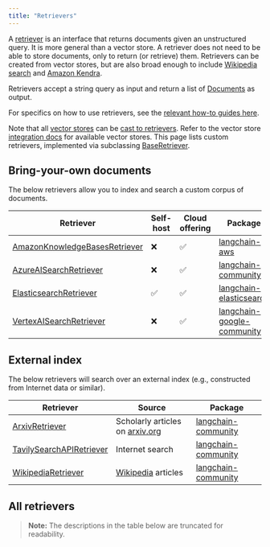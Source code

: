 ```yaml
---
title: "Retrievers"
---
```


A [retriever](/oss/javascript/concepts/retrievers) is an interface that returns documents given an unstructured query.
It is more general than a vector store.
A retriever does not need to be able to store documents, only to return (or retrieve) them.
Retrievers can be created from vector stores, but are also broad enough to include [Wikipedia search](/oss/javascript/integrations/retrievers/wikipedia/) and [Amazon Kendra](/oss/javascript/integrations/retrievers/amazon_kendra_retriever/).

Retrievers accept a string query as input and return a list of [Documents](https://python.langchain.com/api_reference/core/documents/langchain_core.documents.base.Document.html) as output.

For specifics on how to use retrievers, see the [relevant how-to guides here](/oss/javascript/how-to/#retrievers).

Note that all [vector stores](/oss/javascript/concepts/vectorstores) can be [cast to retrievers](/oss/javascript/how-to/vectorstore_retriever/).
Refer to the vector store [integration docs](/oss/javascript/integrations/vectorstores/) for available vector stores.
This page lists custom retrievers, implemented via subclassing [BaseRetriever](/oss/javascript/how-to/custom_retriever/).

## Bring-your-own documents

The below retrievers allow you to index and search a custom corpus of documents.

| Retriever | Self-host | Cloud offering | Package |
|-----------|-----------|----------------|---------|
| [AmazonKnowledgeBasesRetriever](/oss/javascript/integrations/retrievers/bedrock) | ❌ | ✅ | [langchain-aws](https://python.langchain.com/api_reference/aws/retrievers/langchain_aws.retrievers.bedrock.AmazonKnowledgeBasesRetriever.html) |
| [AzureAISearchRetriever](/oss/javascript/integrations/retrievers/azure_ai_search) | ❌ | ✅ | [langchain-community](https://python.langchain.com/api_reference/community/retrievers/langchain_community.retrievers.azure_ai_search.AzureAISearchRetriever.html) |
| [ElasticsearchRetriever](/oss/javascript/integrations/retrievers/elasticsearch_retriever) | ✅ | ✅ | [langchain-elasticsearch](https://python.langchain.com/api_reference/elasticsearch/retrievers/langchain_elasticsearch.retrievers.ElasticsearchRetriever.html) |
| [VertexAISearchRetriever](/oss/javascript/integrations/retrievers/google_vertex_ai_search) | ❌ | ✅ | [langchain-google-community](https://python.langchain.com/api_reference/google_community/vertex_ai_search/langchain_google_community.vertex_ai_search.VertexAISearchRetriever.html) |


## External index

The below retrievers will search over an external index (e.g., constructed from Internet data or similar).

| Retriever | Source | Package |
|-----------|---------|---------|
| [ArxivRetriever](/oss/javascript/integrations/retrievers/arxiv) | Scholarly articles on [arxiv.org](https://arxiv.org/) | [langchain-community](https://python.langchain.com/api_reference/community/retrievers/langchain_community.retrievers.arxiv.ArxivRetriever.html) |
| [TavilySearchAPIRetriever](/oss/javascript/integrations/retrievers/tavily) | Internet search | [langchain-community](https://python.langchain.com/api_reference/community/retrievers/langchain_community.retrievers.tavily_search_api.TavilySearchAPIRetriever.html) |
| [WikipediaRetriever](/oss/javascript/integrations/retrievers/wikipedia) | [Wikipedia](https://www.wikipedia.org/) articles | [langchain-community](https://python.langchain.com/api_reference/community/retrievers/langchain_community.retrievers.wikipedia.WikipediaRetriever.html) |


## All retrievers

> **Note:** The descriptions in the table below are truncated for readability.

<Columns cols={3}>
<Card title="Activeloop Deep Memory" icon="link" href="/oss/javascript/integrations/retrievers/activeloop" arrow="true" cta="View guide" />
<Card title="Amazon Kendra" icon="link" href="/oss/javascript/integrations/retrievers/amazon_kendra_retriever" arrow="true" cta="View guide" />
<Card title="Arcee" icon="link" href="/oss/javascript/integrations/retrievers/arcee" arrow="true" cta="View guide" />
<Card title="Arxiv" icon="link" href="/oss/javascript/integrations/retrievers/arxiv" arrow="true" cta="View guide" />
<Card title="AskNews" icon="link" href="/oss/javascript/integrations/retrievers/asknews" arrow="true" cta="View guide" />
<Card title="Azure AI Search" icon="link" href="/oss/javascript/integrations/retrievers/azure_ai_search" arrow="true" cta="View guide" />
<Card title="Bedrock (Knowledge Bases)" icon="link" href="/oss/javascript/integrations/retrievers/bedrock" arrow="true" cta="View guide" />
<Card title="BM25" icon="link" href="/oss/javascript/integrations/retrievers/bm25" arrow="true" cta="View guide" />
<Card title="Box" icon="link" href="/oss/javascript/integrations/retrievers/box" arrow="true" cta="View guide" />
<Card title="BREEBS (Open Knowledge)" icon="link" href="/oss/javascript/integrations/retrievers/breebs" arrow="true" cta="View guide" />
<Card title="Chaindesk" icon="link" href="/oss/javascript/integrations/retrievers/chaindesk" arrow="true" cta="View guide" />
<Card title="ChatGPT plugin" icon="link" href="/oss/javascript/integrations/retrievers/chatgpt-plugin" arrow="true" cta="View guide" />
<Card title="Cognee" icon="link" href="/oss/javascript/integrations/retrievers/cognee" arrow="true" cta="View guide" />
<Card title="Cohere reranker" icon="link" href="/oss/javascript/integrations/retrievers/cohere-reranker" arrow="true" cta="View guide" />
<Card title="Cohere RAG" icon="link" href="/oss/javascript/integrations/retrievers/cohere" arrow="true" cta="View guide" />
<Card title="Contextual AI Reranker" icon="link" href="/oss/javascript/integrations/retrievers/contextual" arrow="true" cta="View guide" />
<Card title="Dappier" icon="link" href="/oss/javascript/integrations/retrievers/dappier" arrow="true" cta="View guide" />
<Card title="DocArray" icon="link" href="/oss/javascript/integrations/retrievers/docarray_retriever" arrow="true" cta="View guide" />
<Card title="Dria" icon="link" href="/oss/javascript/integrations/retrievers/dria_index" arrow="true" cta="View guide" />
<Card title="ElasticSearch BM25" icon="link" href="/oss/javascript/integrations/retrievers/elastic_search_bm25" arrow="true" cta="View guide" />
<Card title="Elasticsearch" icon="link" href="/oss/javascript/integrations/retrievers/elasticsearch_retriever" arrow="true" cta="View guide" />
<Card title="Embedchain" icon="link" href="/oss/javascript/integrations/retrievers/embedchain" arrow="true" cta="View guide" />
<Card title="FlashRank reranker" icon="link" href="/oss/javascript/integrations/retrievers/flashrank-reranker" arrow="true" cta="View guide" />
<Card title="Fleet AI Context" icon="link" href="/oss/javascript/integrations/retrievers/fleet_context" arrow="true" cta="View guide" />
<Card title="Galaxia" icon="link" href="/oss/javascript/integrations/retrievers/galaxia-retriever" arrow="true" cta="View guide" />
<Card title="Google Drive" icon="link" href="/oss/javascript/integrations/retrievers/google_drive" arrow="true" cta="View guide" />
<Card title="Google Vertex AI Search" icon="link" href="/oss/javascript/integrations/retrievers/google_vertex_ai_search" arrow="true" cta="View guide" />
<Card title="Graph RAG" icon="link" href="/oss/javascript/integrations/retrievers/graph_rag" arrow="true" cta="View guide" />
<Card title="GreenNode" icon="link" href="/oss/javascript/integrations/retrievers/greennode_reranker" arrow="true" cta="View guide" />
<Card title="IBM watsonx.ai" icon="link" href="/oss/javascript/integrations/retrievers/ibm_watsonx_ranker" arrow="true" cta="View guide" />
<Card title="JaguarDB Vector Database" icon="link" href="/oss/javascript/integrations/retrievers/jaguar" arrow="true" cta="View guide" />
<Card title="Kay.ai" icon="link" href="/oss/javascript/integrations/retrievers/kay" arrow="true" cta="View guide" />
<Card title="Kinetica Vectorstore" icon="link" href="/oss/javascript/integrations/retrievers/kinetica" arrow="true" cta="View guide" />
<Card title="kNN" icon="link" href="/oss/javascript/integrations/retrievers/knn" arrow="true" cta="View guide" />
<Card title="LinkupSearchRetriever" icon="link" href="/oss/javascript/integrations/retrievers/linkup_search" arrow="true" cta="View guide" />
<Card title="LLMLingua Document Compressor" icon="link" href="/oss/javascript/integrations/retrievers/llmlingua" arrow="true" cta="View guide" />
<Card title="LOTR (Merger Retriever)" icon="link" href="/oss/javascript/integrations/retrievers/merger_retriever" arrow="true" cta="View guide" />
<Card title="Metal" icon="link" href="/oss/javascript/integrations/retrievers/metal" arrow="true" cta="View guide" />
<Card title="NanoPQ (Product Quantization)" icon="link" href="/oss/javascript/integrations/retrievers/nanopq" arrow="true" cta="View guide" />
<Card title="Nebius" icon="link" href="/oss/javascript/integrations/retrievers/nebius" arrow="true" cta="View guide" />
<Card title="needle" icon="link" href="/oss/javascript/integrations/retrievers/needle" arrow="true" cta="View guide" />
<Card title="Nimble" icon="link" href="/oss/javascript/integrations/retrievers/nimble" arrow="true" cta="View guide" />
<Card title="Outline" icon="link" href="/oss/javascript/integrations/retrievers/outline" arrow="true" cta="View guide" />
<Card title="Permit" icon="link" href="/oss/javascript/integrations/retrievers/permit" arrow="true" cta="View guide" />
<Card title="Pinecone Hybrid Search" icon="link" href="/oss/javascript/integrations/retrievers/pinecone_hybrid_search" arrow="true" cta="View guide" />
<Card title="Pinecone Rerank" icon="link" href="/oss/javascript/integrations/retrievers/pinecone_rerank" arrow="true" cta="View guide" />
<Card title="PubMed" icon="link" href="/oss/javascript/integrations/retrievers/pubmed" arrow="true" cta="View guide" />
<Card title="Qdrant Sparse Vector" icon="link" href="/oss/javascript/integrations/retrievers/qdrant-sparse" arrow="true" cta="View guide" />
<Card title="RAGatouille" icon="link" href="/oss/javascript/integrations/retrievers/ragatouille" arrow="true" cta="View guide" />
<Card title="RePhraseQuery" icon="link" href="/oss/javascript/integrations/retrievers/re_phrase" arrow="true" cta="View guide" />
<Card title="Rememberizer" icon="link" href="/oss/javascript/integrations/retrievers/rememberizer" arrow="true" cta="View guide" />
<Card title="SEC filing" icon="link" href="/oss/javascript/integrations/retrievers/sec_filings" arrow="true" cta="View guide" />
<Card title="Self-querying retrievers" icon="link" href="/oss/javascript/integrations/retrievers/self_query" arrow="true" cta="View guide" />
<Card title="SVM" icon="link" href="/oss/javascript/integrations/retrievers/svm" arrow="true" cta="View guide" />
<Card title="TavilySearchAPI" icon="link" href="/oss/javascript/integrations/retrievers/tavily" arrow="true" cta="View guide" />
<Card title="TF-IDF" icon="link" href="/oss/javascript/integrations/retrievers/tf_idf" arrow="true" cta="View guide" />
<Card title="NeuralDB" icon="link" href="/oss/javascript/integrations/retrievers/thirdai_neuraldb" arrow="true" cta="View guide" />
<Card title="ValyuContext" icon="link" href="/oss/javascript/integrations/retrievers/valyu" arrow="true" cta="View guide" />
<Card title="Vectorize" icon="link" href="/oss/javascript/integrations/retrievers/vectorize" arrow="true" cta="View guide" />
<Card title="Vespa" icon="link" href="/oss/javascript/integrations/retrievers/vespa" arrow="true" cta="View guide" />
<Card title="Wikipedia" icon="link" href="/oss/javascript/integrations/retrievers/wikipedia" arrow="true" cta="View guide" />
<Card title="You.com" icon="link" href="/oss/javascript/integrations/retrievers/you-retriever" arrow="true" cta="View guide" />
<Card title="Zep Cloud" icon="link" href="/oss/javascript/integrations/retrievers/zep_cloud_memorystore" arrow="true" cta="View guide" />
<Card title="Zep Open Source" icon="link" href="/oss/javascript/integrations/retrievers/zep_memorystore" arrow="true" cta="View guide" />
<Card title="Zilliz Cloud Pipeline" icon="link" href="/oss/javascript/integrations/retrievers/zilliz_cloud_pipeline" arrow="true" cta="View guide" />
<Card title="Zotero" icon="link" href="/oss/javascript/integrations/retrievers/zotero" arrow="true" cta="View guide" />
</Columns>

